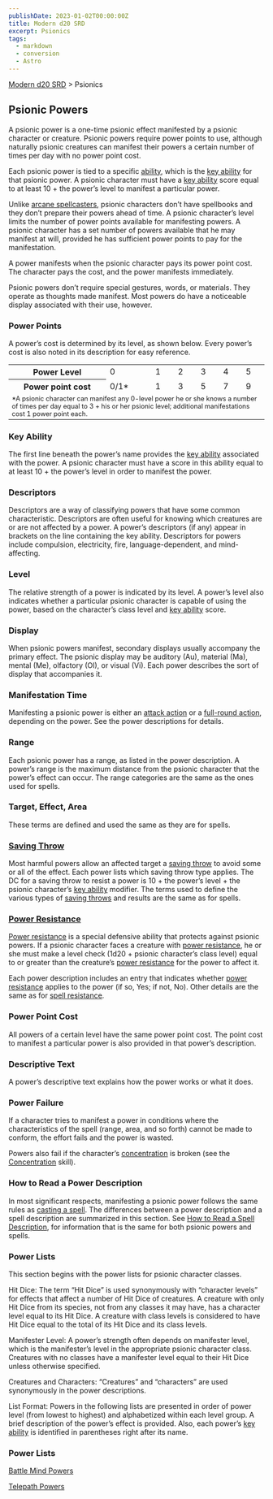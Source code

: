 ```yaml
---
publishDate: 2023-01-02T00:00:00Z
title: Modern d20 SRD
excerpt: Psionics
tags:
  - markdown
  - conversion
  - Astro
---
```


[Modern d20 SRD](/#modernD20) > Psionics

## Psionic Powers

A psionic power is a one-time psionic effect manifested by a psionic character
or creature. Psionic powers require power points to use, although naturally
psionic creatures can manifest their powers a certain number of times per day
with no power point cost.

Each psionic power is tied to a specific [ability](modern-d20-srd-basics-ability-scores), which is the [key ability](modern-d20-srd-basics-ability-scores) for that psionic power. A psionic character must have a [key ability](modern-d20-srd-basics-ability-scores) score equal to at least 10 +
the power’s level to manifest a particular power.

Unlike [arcane spellcasters](modern-d20-srd-fx-arcane-spells), psionic
characters don’t have spellbooks and they don’t prepare their powers ahead of
time. A psionic character’s level limits the number of power points available
for manifesting powers. A psionic character has a set number of powers
available that he may manifest at will, provided he has sufficient power
points to pay for the manifestation.

A power manifests when the psionic character pays its power point cost. The
character pays the cost, and the power manifests immediately.

Psionic powers don’t require special gestures, words, or materials. They
operate as thoughts made manifest. Most powers do have a noticeable display
associated with their use, however.

###  Power Points

A power’s cost is determined by its level, as shown below. Every power’s cost
is also noted in its description for easy reference.


<table> <tr><th>Power Level</th> <td>0</td> <td>1</td> <td>2</td> <td>3</td> <td>4</td> <td>5</td> </tr><tr> <th>Power point cost</th> <td>0/1*</td> <td>1</td> <td>3</td> <td>5</td> <td>7</td> <td>9</td> </tr><tr><td colspan="7" style="text-align: left; font-size: .8em;"> *A psionic character can manifest any 0-level power he or she knows a number of times per day equal to 3 + his or her psionic level; additional manifestations cost 1 power point each. </td></tr> </table>


### Key Ability

The first line beneath the power’s name provides the [key ability](modern-d20-srd-basics-ability-scores) associated with the power. A
psionic character must have a score in this ability equal to at least 10 + the
power’s level in order to manifest the power.

###  Descriptors

Descriptors are a way of classifying powers that have some common
characteristic. Descriptors are often useful for knowing which creatures are
or are not affected by a power. A power’s descriptors (if any) appear in
brackets on the line containing the key ability. Descriptors for powers
include compulsion, electricity, fire, language-dependent, and mind-affecting.

###  Level

The relative strength of a power is indicated by its level. A power’s level
also indicates whether a particular psionic character is capable of using the
power, based on the character’s class level and [key ability](modern-d20-srd-basics-ability-scores) score.

###  Display

When psionic powers manifest, secondary displays usually accompany the primary
effect. The psionic display may be auditory (Au), material (Ma), mental (Me),
olfactory (Ol), or visual (Vi). Each power describes the sort of display that
accompanies it.

###  Manifestation Time

Manifesting a psionic power is either an [attack action](modern-d20-srd-combat-attack-actions) or a [full-round action](modern-d20-srd-combat-full-round-actions), depending on the power. See the power descriptions for
details.

###  Range

Each psionic power has a range, as listed in the power description. A power’s
range is the maximum distance from the psionic character that the power’s
effect can occur. The range categories are the same as the ones used for
spells.

###  Target, Effect, Area

These terms are defined and used the same as they are for spells.

###  [Saving Throw](modern-d20-srd-basics-saving-throws)

Most harmful powers allow an affected target a [saving throw](modern-d20-srd-basics-saving-throws) to avoid some or all of the effect. Each power lists
which saving throw type applies. The DC for a saving throw to resist a power
is 10 + the power’s level + the psionic character’s [key ability](modern-d20-srd-basics-ability-scores) modifier. The terms used to
define the various types of [saving throws](modern-d20-srd-basics-saving-throws) and results are the same as for spells.

###  [Power Resistance](modern-d20-srd-special-abilities-power-resistance)

[Power resistance](modern-d20-srd-special-abilities-power-resistance) is a
special defensive ability that protects against psionic powers. If a psionic
character faces a creature with [power resistance](modern-d20-srd-special-abilities-power-resistance), he or she must make a level check (1d20 + psionic
character’s class level) equal to or greater than the creature’s [power resistance](modern-d20-srd-special-abilities-power-resistance) for the power
to affect it.

Each power description includes an entry that indicates whether [power resistance](modern-d20-srd-special-abilities-power-resistance) applies to the
power (if so, Yes; if not, No). Other details are the same as for [spell resistance](modern-d20-srd-special-abilities-spell-resistance).

###  Power Point Cost

All powers of a certain level have the same power point cost. The point cost
to manifest a particular power is also provided in that power’s description.

###  Descriptive Text

A power’s descriptive text explains how the power works or what it does.

###  Power Failure

If a character tries to manifest a power in conditions where the
characteristics of the spell (range, area, and so forth) cannot be made to
conform, the effort fails and the power is wasted.

Powers also fail if the character’s [concentration](modern-d20-srd-skills-concentration) is broken (see the [Concentration](modern-d20-srd-skills-concentration) skill).

###  How to Read a Power Description

In most significant respects, manifesting a psionic power follows the same
rules as [casting a spell](modern-d20-srd-fx-index). The differences between a
power description and a spell description are summarized in this section. See
[How to Read a Spell Description](modern-d20-srd-fx-index), for information
that is the same for both psionic powers and spells.

###  Power Lists

This section begins with the power lists for psionic character classes.

Hit Dice: The term “Hit Dice” is used synonymously with “character levels” for
effects that affect a number of Hit Dice of creatures. A creature with only
Hit Dice from its species, not from any classes it may have, has a character
level equal to its Hit Dice. A creature with class levels is considered to
have Hit Dice equal to the total of its Hit Dice and its class levels.

Manifester Level: A power’s strength often depends on manifester level, which
is the manifester’s level in the appropriate psionic character class.
Creatures with no classes have a manifester level equal to their Hit Dice
unless otherwise specified.

Creatures and Characters: “Creatures” and “characters” are used synonymously
in the power descriptions.

List Format: Powers in the following lists are presented in order of power
level (from lowest to highest) and alphabetized within each level group. A
brief description of the power’s effect is provided. Also, each power’s [key ability](modern-d20-srd-basics-ability-scores) is identified in parentheses
right after its name.

### Power Lists

[Battle Mind Powers](modern-d20-srd-psionics-battle-mind-powers)

[Telepath Powers](modern-d20-srd-psionics-telepath-powers)

